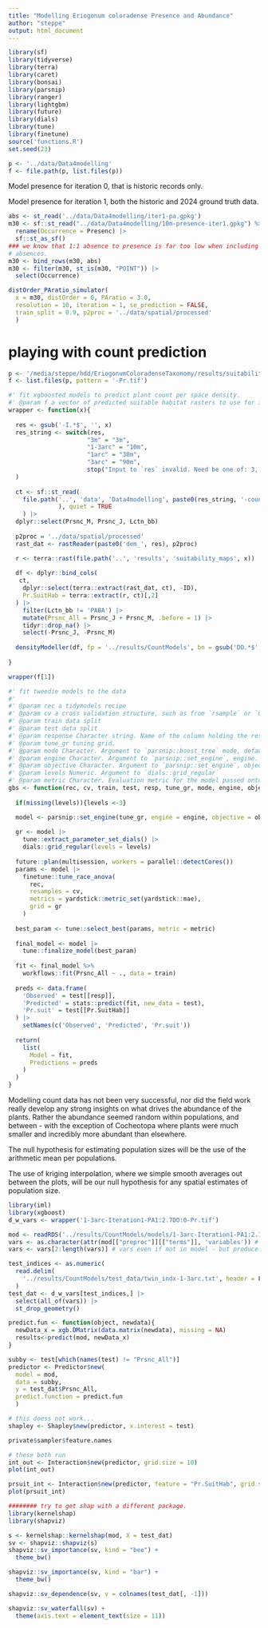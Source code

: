 ```yaml
---
title: "Modelling Eriogonum coloradense Presence and Abundance"
author: "steppe"
output: html_document
---
```


```r
library(sf)
library(tidyverse)
library(terra)
library(caret)
library(bonsai)
library(parsnip)
library(ranger)
library(lightgbm)
library(future)
library(dials)
library(tune)
library(finetune)
source('functions.R')
set.seed(23)
```

```r
p <- '../data/Data4modelling'
f <- file.path(p, list.files(p))
```

Model presence for iteration 0, that is historic records only. 

Model presence for iteration 1, both the historic and 2024 ground truth data. 
```r

abs <- st_read('../data/Data4modelling/iter1-pa.gpkg')
m30 <- sf::st_read("../data/Data4modelling/10m-presence-iter1.gpkg") %>% 
  rename(Occurrence = Presenc) |>
  sf::st_as_sf() 
### we know that 1:1 absence to presence is far too low when including the 'local'
# absences. 
m30 <- bind_rows(m30, abs)
m30 <- filter(m30, st_is(m30, "POINT")) |>
  select(Occurrence)

distOrder_PAratio_simulator(
  x = m30, distOrder = 0, PAratio = 3.0,
  resolution = 10, iteration = 1, se_prediction = FALSE,
  train_split = 0.9, p2proc = '../data/spatial/processed'
  )

```

# playing with count prediction 

```r

p <- '/media/steppe/hdd/EriogonumColoradenseTaxonomy/results/suitability_maps'
f <- list.files(p, pattern = '-Pr.tif')

#' fit xgboosted models to predict plant count per space density. 
#' @param f a vector of predicted suitable habitat rasters to use for input. 
wrapper <- function(x){
  
  res <- gsub('-I.*$', '', x)
  res_string <- switch(res,
                      "3m" = "3m",
                      "1-3arc" = "10m",
                      "1arc" = "30m",
                      "3arc" = "90m",
                      stop("Input to `res` invalid. Need be one of: 3, 10, 30, 90")
  )
  
  ct <- sf::st_read(
    file.path('..', 'data', 'Data4modelling', paste0(res_string, '-count-iter1.gpkg')
              ), quiet = TRUE
    ) |>
  dplyr::select(Prsnc_M, Prsnc_J, Lctn_bb)
  
  p2proc = '../data/spatial/processed'
  rast_dat <- rastReader(paste0('dem_', res), p2proc) 

  r <- terra::rast(file.path('..', 'results', 'suitability_maps', x))
  
  df <- dplyr::bind_cols(
   ct, 
    dplyr::select(terra::extract(rast_dat, ct), -ID), 
    Pr.SuitHab = terra::extract(r, ct)[,2]
  ) |> 
    filter(Lctn_bb != 'PABA') |>
    mutate(Prsnc_All = Prsnc_J + Prsnc_M, .before = 1) |>
    tidyr::drop_na() |>
    select(-Prsnc_J, -Prsnc_M)
  
  densityModeller(df, fp = '../results/CountModels', bn = gsub('DO.*$', '', x))
  
}

wrapper(f[1])

```


```r

#' fit tweedie models to the data
#' 
#' @param rec a tidymodels recipe 
#' @param cv a cross validation structure, such as from `rsample` or `CAST`.  
#' @param train data split
#' @param test data split
#' @param response Character string. Name of the column holding the response variable. 
#' @param tune_gr tuning grid.
#' @param mode Character. Argument to `parsnip::boost_tree` mode, defaults to 'regression'. 
#' @param engine Character. Argument to `parsnip::set_engine`, engine. 
#' @param objective Character. Argument to `parsnip::set_engine`, objective.  
#' @param levels Numeric. Argument to `dials::grid_regular`  
#' @param metric Character. Evaluation metric for the model passed onto `yardstick::metric_set`
gbs <- function(rec, cv, train, test, resp, tune_gr, mode, engine, objective, levels, metric){
  
  if(missing(levels)){levels <-3}

  model <- parsnip::set_engine(tune_gr, engine = engine, objective = objective)
  
  gr <- model |>
    tune::extract_parameter_set_dials() |>
    dials::grid_regular(levels = levels)
  
  future::plan(multisession, workers = parallel::detectCores())
  params <- model |> 
    finetune::tune_race_anova(
      rec,
      resamples = cv,
      metrics = yardstick::metric_set(yardstick::mae), 
      grid = gr
    )
  
  best_param <- tune::select_best(params, metric = metric)
  
  final_model <- model |>
    tune::finalize_model(best_param)
  
  fit <- final_model %>% 
    workflows::fit(Prsnc_All ~ ., data = train)
  
  preds <- data.frame(
    'Observed' = test[[resp]], 
    'Predicted' = stats::predict(fit, new_data = test),
    'Pr.suit' = test[[Pr.SuitHab]]
  ) |>
    setNames(c('Observed', 'Predicted', 'Pr.suit'))
 
  return(
    list(
      Model = fit, 
      Predictions = preds
    )
  )
}
```

Modelling count data has not been very successful, nor did the field work really develop any strong insights on what drives the abundance of the plants. 
Rather the abundance seemed random within populations, and between - with the exception of Cocheotopa where plants were much smaller and incredibly more abundant than elsewhere. 

The null hypothesis for estimating population sizes will be the use of the arithmetic mean per populations. 

The use of kriging interpolation, where we simple smooth averages out between the plots, will be our null hypothesis for any spatial estimates of population size. 

```r
library(iml)
library(xgboost) 
d_w_vars <- wrapper('1-3arc-Iteration1-PA1:2.7DO:0-Pr.tif')

mod <- readRDS('../results/CountModels/models/1-3arc-Iteration1-PA1:2.7-tweedie.rds')$Model
vars <- as.character(attr(mod[["preproc"]][["terms"]], 'variables')) # fns will run on all 
vars <- vars[2:length(vars)] # vars even if not in model - but produce null wts as expected. 

test_indices <- as.numeric(
  read.delim(
    '../results/CountModels/test_data/twin_indx-1-3arc.txt', header = F, sep = ' ')
  )
test_dat <- d_w_vars[test_indices,] |>
  select(all_of(vars)) |>
  st_drop_geometry()

predict.fun <- function(object, newdata){
  newData_x = xgb.DMatrix(data.matrix(newdata), missing = NA)
  results<-predict(mod, newData_x)
}

subby <- test[which(names(test) != "Prsnc_All")]
predictor <- Predictor$new(
  model = mod,
  data = subby, 
  y = test_dat$Prsnc_All, 
  predict.function = predict.fun
  )

# this doess not work... 
shapley <- Shapley$new(predictor, x.interest = test) 

private$sampler$feature.names

# these both run   
int_out <- Interaction$new(predictor, grid.size = 10)
plot(int_out)

prsuit_int <- Interaction$new(predictor, feature = "Pr.SuitHab", grid.size = 15)
plot(prsuit_int)

######## try to get shap with a different package. 
library(kernelshap)
library(shapviz)

s <- kernelshap::kernelshap(mod, X = test_dat) 
sv <- shapviz::shapviz(s)
shapviz::sv_importance(sv, kind = "bee") +
  theme_bw()

shapviz::sv_importance(sv, kind = "bar") +
  theme_bw()

shapviz::sv_dependence(sv, v = colnames(test_dat[, -1]))

shapviz::sv_waterfall(sv) +
  theme(axis.text = element_text(size = 11))
```
